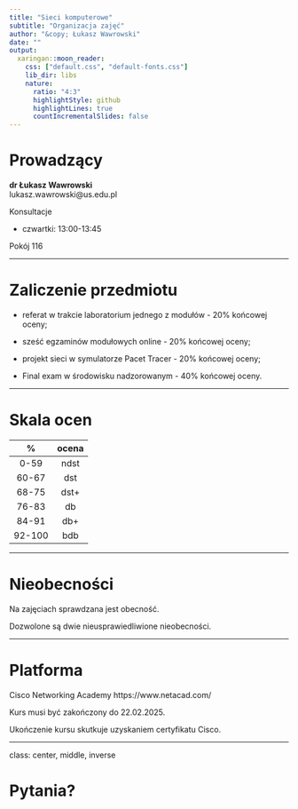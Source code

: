 ```yaml
---
title: "Sieci komputerowe"
subtitle: "Organizacja zajęć"
author: "&copy; Łukasz Wawrowski"
date: ""
output:
  xaringan::moon_reader:
    css: ["default.css", "default-fonts.css"]
    lib_dir: libs
    nature:
      ratio: "4:3"
      highlightStyle: github
      highlightLines: true
      countIncrementalSlides: false
---
```


# Prowadzący

__dr Łukasz Wawrowski__  
lukasz.wawrowski@us.edu.pl

Konsultacje 

- czwartki: 13:00-13:45

Pokój 116

---

# Zaliczenie przedmiotu

- referat w trakcie laboratorium jednego z modułów - 20% końcowej oceny;

- sześć egzaminów modułowych online - 20% końcowej oceny;

- projekt sieci w symulatorze Pacet Tracer - 20% końcowej oceny;

- Final exam w środowisku nadzorowanym - 40% końcowej oceny.

---

# Skala ocen

|  %  | ocena |
|:---:|:-----:|
|0-59 | ndst  |
|60-67| dst   |
|68-75| dst+  |
|76-83| db    |
|84-91| db+   |
|92-100| bdb   |

---

# Nieobecności

Na zajęciach sprawdzana jest obecność.

Dozwolone są dwie nieusprawiedliwione nieobecności.

---

# Platforma

Cisco Networking Academy https://www.netacad.com/

Kurs musi być zakończony do 22.02.2025.

Ukończenie kursu skutkuje uzyskaniem certyfikatu Cisco.

---

class: center, middle, inverse

# Pytania?